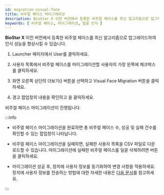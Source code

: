 ```yaml
---
id: migration-visual-face
title: 비주얼 페이스 마이그레이션
description: BioStar X 이전 버전에서 등록한 비주얼 페이스를 최신 알고리즘으로 업그레이드하여 인식 성능을 향상시킬 수 있습니다.
keywords: [ 비주얼 페이스, 마이그레이션, 얼굴 인식 ]
---
```


**BioStar X** 이전 버전에서 등록한 비주얼 페이스를 최신 알고리즘으로 업그레이드하여 인식 성능을 향상시킬 수 있습니다.

1. <Cmd>Launcher</Cmd> 페이지에서 <Cmd>User</Cmd>를 클릭하세요.

1. 사용자 목록에서 비주얼 페이스를 마이그레이션할 사용자의 가장 왼쪽에 체크박스를 클릭하세요.

1. 화면 오른쪽 상단의 더보기(<IcMore/>) 버튼을 선택하고 <Cmd>Visual Face Migration</Cmd> 버튼을 클릭하세요.

1. 경고 팝업창의 내용을 확인하고 <Cmd sid='button.continue' />을 클릭하세요.

비주얼 페이스 마이그레이션이 진행됩니다.

:::info

* 비주얼 페이스 마이그레이션을 완료하면 총 비주얼 페이스 수, 성공 및 실패 건수를 확인할 수 있는 팝업창이 나타납니다.

* 비주얼 페이스 마이그레이션을 실패하면, 실패한 사용자 목록을 CSV 파일로 다운로드할 수 있습니다. 마이그레이션에 실패한 비주얼 페이스를 일괄 삭제하려면 <Cmd sid='button.delete' /> 버튼을 클릭하세요.

* 마이그레이션 성공 후, 장치에 사용자 정보를 동기화하여 변경 사항을 적용하세요. 장치에 사용자 정보를 전송하는 방법에 대한 자세한 내용은 [다음 문서](user-info-with-device)를 참고하세요.

:::